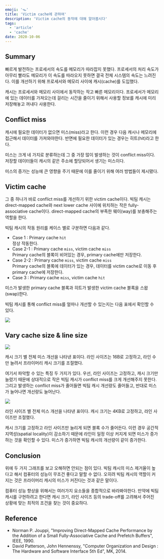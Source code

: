 ```yaml
---
emoji: '🪤'
title: 'Victim cache에 관하여'
description: 'Victim cache의 동작에 대해 알아봅시다'
tags:
  - 'article'
  - 'cache'
date: 2020-10-06
---
```


## Summary

빠르게 발전하는 프로세서의 속도를 메모리가 따라잡지 못했다. 프로세서의 처리 속도가 아무리 빨라도 메모리가 이 속도를 따라오지 못하면 결국 전체 시스템의 속도는 느려진다. 이를 개선하기 위해 프로세서와 메모리 사이에 캐시(cache)를 도입했다.

캐시는 프로세서와 메모리 사이에서 동작하는 작고 빠른 메모리이다. 프로세서가 메모리에 있는 데이터를 가져오는데 걸리는 시간을 줄이기 위해서 사용할 정보를 캐시에 미리 저장해놓고 꺼내다 사용한다.

## Conflict miss

캐시에 필요한 데이터가 없으면 미스(miss)라고 한다. 이런 경우 다음 캐시나 메모리에 접근해서 데이터를 가져와야한다. 반면에 필요한 데이터가 있는 경우는 히트(hit)라고 한다.

미스는 크게 네 가지로 분류하는데 그 중 가장 많이 발생하는 것이 conflict miss이다. 저장할 데이터들이 캐시의 같은 주소에 할당되어서 생기는 미스이다.

미스의 증가는 성능에 큰 영향을 주기 때문에 이를 줄이기 위해 여러 방법들이 제시됐다.

## Victim cache

그 중 하나가 바로 conflict miss를 개선하기 위한 victim cache이다. 빅팀 캐시는 direct-mapped cache와 next lower cache 사이에 위치하는 작은 fully-associative cache이다. direct-mapped cache의 부족한 웨이(way)를 보충해주는 역할을 한다.

빅팀 캐시의 작동 원리를 케이스 별로 구분하면 다음과 같다.

- Case 1 : Primary cache `hit`  
  정상 작동한다.
- Case 2-1 : Primary cache `miss`, victim cache `miss`  
  Primary cache의 블록이 비어있는 경우, primary cache에만 저장한다.
- Case 2-2 : Primary cache `miss`, victim cache `miss`  
  Primary cache의 블록에 데이터가 있는 경우, 데이터를 victim cache로 이동 후 primary cache에 저장한다.
- Case 3 : Primary cache `miss`, victim cache `hit`

미스가 발생한 primary cache 블록과 히트가 발생한 victim cache 블록을 스왑(swap)한다.

빅팀 캐시를 통해 conflict miss를 얼마나 개선할 수 있는지는 다음 표에서 확인할 수 있다.

![](0.png)

## Vary cache size & line size

![](1.png)

캐시 크기 별 전체 미스 개선을 나타낸 표이다. 라인 사이즈는 16B로 고정하고, 라인 수만 늘려서 프라이머리 캐시 크기를 조절했다.

여기서 파악할 수 있는 특징 두 가지가 있다. 우선, 라인 사이즈는 고정하고, 캐시 크기만 늘렸기 때문에 상대적으로 작은 빅팀 캐시가 conflict miss를 크게 개선해주지 못한다. 그리고 발생하는 conflict miss가 줄어들면 빅팀 캐시 개선량도 줄어들고, 반대로 미스가 늘어나면 개선량도 늘어난다.

![](2.png)

라인 사이즈 별 전체 미스 개선을 나타낸 표이다. 캐시 크기는 4KB로 고정하고, 라인 사이즈만 조절했다.

캐시 크기를 고정하고 라인 사이즈만 늘리게 되면 블록 수가 줄어든다. 이런 경우 공간적 지역성(spatial locality)이 감소하기 때문에 라인이 일정 이상 커지게 되면 미스가 증가하는 것을 확인할 수 있다. 미스가 증가하면 빅팀 캐시의 개선량이 같이 증가한다.

## Conclusion

위에 두 가지 그래프를 보고 오해하면 안되는 점이 있다. 빅팀 캐시의 미스 제거율이 높다고 해서 컴퓨터의 성능이 무조건 좋다고 말할 수 없다. 오히려 빅팀 캐시의 역할이 커지는 것은 프라이머리 캐시의 미스가 커진다는 것과 같은 말이다.

컴퓨터 성능 향상을 위해서는 여러가지 요소들을 종합적으로 바라봐야한다. 만약에 빅팀 캐시를 구현하려고 한다면 캐시 크기, 라인 사이즈 등의 trade-off를 고려해서 주어진 상황에 맞는 최적의 조건을 찾는 것이 중요하다.

## Reference

- Norman P. Jouppi, "Improving Direct-Mapped Cache Performance by the Addition of a Small Fully-Associative Cache and Prefetch Buffers", IEEE, 1990.
- David Patterson, John Hennenssy, "Computer Organization and Design : The Hardware and Software Interface 5th Ed", MK, 2014.
